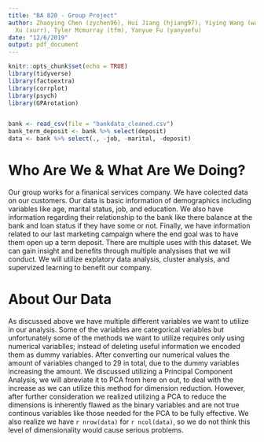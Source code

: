 ```yaml
---
title: "BA 820 - Group Project"
author: Zhaoying Chen (zychen96), Hui Jiang (hjiang97), Yiying Wang (wangy97), Rui
  Xu (xurr), Tyler Mcmurray (tfm), Yanyue Fu (yanyuefu)
date: "12/6/2019"
output: pdf_document
---
```


```r
knitr::opts_chunk$set(echo = TRUE)
library(tidyverse)
library(factoextra)
library(corrplot)
library(psych)
library(GPArotation)


bank <- read_csv(file = "bankdata_cleaned.csv")
bank_term_deposit <- bank %>% select(deposit)
data <- bank %>% select(., -job, -marital, -deposit)
```

# Who Are We & What Are We Doing?
Our group works for a finanical services company. We have colected data on our customers. Our data is basic information of demographics including variables like age, marital status, job, and education. We also have information regarding their relationship to the bank like there balance at the bank and loan status if they have some or not. Finally, we have information related to our last marketing campaign where the end goal was to have them open up a term deposit. There are multiple uses with this dataset. We can gain insight and benefits through multiple analysises that we will conduct. We will utilize explatory data analysis, cluster analysis, and supervized learning to benefit our company. 

# About Our Data
As discussed above we have multiple different variables we want to utilize in our analysis. Some of the variables are categorical variables but unfortunately some of the methods we want to utilize requires only using numerical variablles; instead of deleting useful information we encoded them as dummy variables. After converting our numerical values the amount of variables changed to 29 in total, due to the dummy variables increasing the amount. We discussed utilizing a Principal Component Analysis, we will abreviate it to PCA from here on out, to deal with the increase as we can utilize this method for dimension reduction. However, after further consideration we realized utilizing a PCA to reduce the dimensions is inherently flawed as the binary variables and are not true continous variables like those needed for the PCA to be fully effective. We also realize we have `r nrow(data)` for `r ncol(data)`, so we do not think this level of dimensionality would cause serious problems. 

